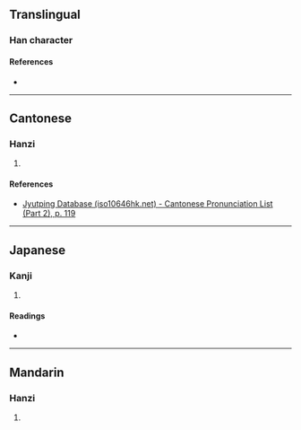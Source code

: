 {{character info}}
==Translingual==

===Han character===
{{Han char|rn=64|rad=手|as=13|sn=16|four=|canj=QRJI|ids=⿰扌戢}}

====References====
* {{Han ref|kx=0458.240|dkj=12815|dj=0807.120|hdz=31968.040|uh=64D1|ud=25809}}

----

==Cantonese==

===Hanzi===
{{yue-hanzi|jyut=[[zip3]]|y=jip3}}

# {{rfdef|yue|sort=手13}}

====References====
* [http://www.iso10646hk.net/jp/document/download.jsp Jyutping Database (iso10646hk.net) - Cantonese Pronunciation List (Part 2), p. 119]

----

==Japanese==

===Kanji===
{{ja-kanji|grade=|rs=手13}}

# {{rfdef|ja|sort=手13}}

====Readings====
* {{ja-readings|on=[[しょう]] (shō), [[せつ]] (setsu)|kun=[[つうぐ]] (tsuugu)}}

----

==Mandarin==

===Hanzi===
{{cmn-hanzi|pin=[[jiē]] ([[jie1]]), [[chā]] ([[cha1]]), [[shà]] ([[sha4]]), [[xié]] ([[xie2]])|wg=chieh<sup>1</sup>, ch'a<sup>1</sup>, sha<sup>4</sup>, hsieh<sup>2</sup>}}

# {{rfdef|cmn|sort=手13}}